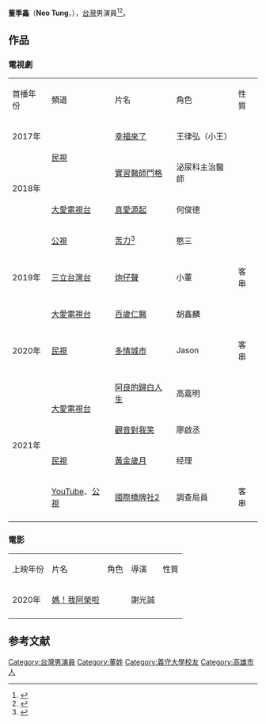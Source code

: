 {{藝人
| 姓名 = 董季鑫
| 類型 = 男演員
| 英文名 = Neo Tung
| 圖片 = 
| 圖片簡介 = 
| 別名  =
| 綽號  =
| 國籍 = {{ROC}}
| 出生日期 = {{bda|1985|11|13}}
| 出生地點 = {{TWN}}[[高雄|高雄]]
| 語言 = [[國語|國語]]、[[台語|台語]]
|教育程度 = [[義守大學|義守大學]]
| 配偶 = 
| 出道日期 =2017年
| 活躍年代 =2017年至今 
| 經紀公司 = [[葉子國際娛樂有限公司|葉子國際娛樂有限公司]]
| 代表作 = 《[[幸福來了|幸福來了]]》<br>《[[苦力|苦力]]》
| imdb = 6858588
}}

'''董季鑫'''（'''Neo Tung'''，{{bd|1985年|11月13日||}}），[[台灣|台灣]]男演員<ref>{{cite news |author1=林奕如 |title=廖峻中風一個月近況曝光！兒子心疼「過年還要在醫院」 |url=https://star.ettoday.net/news/1370533 |accessdate=2021-01-04 |work=ETtoday星光雲 |date=2019-01-31 |archive-date=2020-10-28 |archive-url=https://web.archive.org/web/20201028205542/https://star.ettoday.net/news/1370533 |dead-url=no }}</ref><ref>{{cite web |title=幸福来了 幸福來了 (2017) |url=https://movie.douban.com/subject/30242129/ |website=豆瓣電影 |accessdate=2021-01-04 |archive-date=2020-10-28 |archive-url=https://web.archive.org/web/20201028204821/https://movie.douban.com/subject/30242129/ |dead-url=no }}</ref>。

== 作品 ==
===電視劇===
{|class="wikitable"
|-style="background:skyblue;color:black;font-weight:bold;text-align:center;"
|首播年份||頻道||片名||角色||性質
|-
|2017年|| rowspan="2" |[[民視|民視]]||[[幸福來了|幸福來了]]||王律弘（小王）
|
|-
| rowspan="2"|2018年||[[實習醫師鬥格|實習醫師鬥格]]||泌尿科主治醫師
|
|-
|[[大愛電視台|大愛電視台]]||[[真愛源起|真愛源起]]||何俊德||
|-
| rowspan="3"|2019年|| rowspan="1" |[[公視|公視]]
|[[苦力|苦力]]<ref>{{cite news |author1=江佩 |title=公視台語台開台大戲 金鐘導演讓眾星吃盡苦頭 |url=https://www.cna.com.tw/news/amov/201901310215.aspx |accessdate=2021-01-04 |work=中央社 |date=2019-01-31 |archive-date=2020-09-26 |archive-url=https://web.archive.org/web/20200926153425/https://www.cna.com.tw/news/amov/201901310215.aspx |dead-url=no }}</ref>||憨三||
|-
|[[三立台灣台|三立台灣台]]||[[炮仔聲|炮仔聲]]||小董||客串
|-
|[[大愛電視台|大愛電視台]]||[[百歲仁醫|百歲仁醫]]||胡鑫麟||
|-
|2020年|| rowspan="1" |[[民視|民視]]||[[多情城市|多情城市]]||Jason||客串
|-
| rowspan="4"|2021年|| rowspan="2"| [[大愛電視台|大愛電視台]] || [[阿良的歸白人生|阿良的歸白人生]] || 高嘉明 ||
|-
| [[觀音對我笑|觀音對我笑]] || 廖啟丞 ||
|-
|[[民視|民視]]||[[黃金歲月|黃金歲月]]||经理||
|-
| [[YouTube|YouTube]]、[[公視|公視]] || [[國際橋牌社2|國際橋牌社2]] || 調查局員 || 客串
|-
|}

===電影===
{|class="wikitable"
|-style="background:skyblue;color:black;font-weight:bold;text-align:center;"
|上映年份||片名||角色||導演||性質
|-
|2020年||[[媽！我阿榮啦|媽！我阿榮啦]]|| || rowspan="1" |謝光誠
|
|-
|}

==参考文献==
{{reflist|2}}

[[Category:台灣男演員|Category:台灣男演員]]
[[Category:董姓|Category:董姓]]
[[Category:義守大學校友|Category:義守大學校友]]
[[Category:高雄市人|Category:高雄市人]]